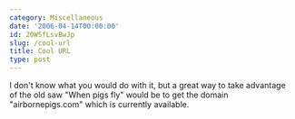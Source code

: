 ```yaml
---
category: Miscellaneous
date: '2006-04-14T00:00:00'
id: 20WSfLsvBwJp
slug: /cool-url
title: Cool URL
type: post
---
```


I don't know what you would do with it, but a great way to take
advantage of the old saw "When pigs fly" would be to get the domain
"airbornepigs.com" which is currently available.